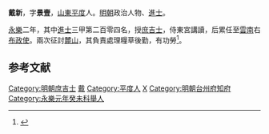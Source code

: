 '''戴新'''，字'''景壹'''，[[山東|山東]][[平度|平度]]人。[[明朝|明朝]]政治人物、[[進士|進士]]。

[[永樂|永樂]]二年，其中[[進士|進士]]三甲第二百零四名，授[[庶吉士|庶吉士]]，侍東宮講讀，后累任至[[雲南|雲南]]右[[布政使|布政使]]。兩次征討[[麓山|麓山]]，其負責處理糧草後勤，有功勞<ref>{{cite book | language = zh-hans | author = 潘荣胜 | coauthors =  | title = 《明清进士录》 | url =  | date = 2006年 | location =  | publisher = [[中华书局|中华书局]] | id =  | isbn = 9787101043501 | pages = 27页 }}</ref>。

==参考文献==
<div class="references-small">
<references />
</div>

{{start box}}
{{s-off}}
{{s-before|[[王慧_(明朝)|王慧]]}}
{{s-title|明朝台州府知府|1414年－永樂年間}}
{{s-vacant|不詳|next=[[程賢|程賢]]}}
{{end box}}
{{明朝人物小作品}}
{{永樂二年甲申科殿試金榜}}
{{DEFAULTSORT:Dai戴}}
[[Category:明朝庶吉士|Category:明朝庶吉士]]
[[Category:明朝雲南布政使|戴]]
[[Category:平度人|Category:平度人]]
[[Category:戴姓|X]]
[[Category:明朝台州府知府|Category:明朝台州府知府]]
[[Category:永樂元年癸未科舉人|Category:永樂元年癸未科舉人]]